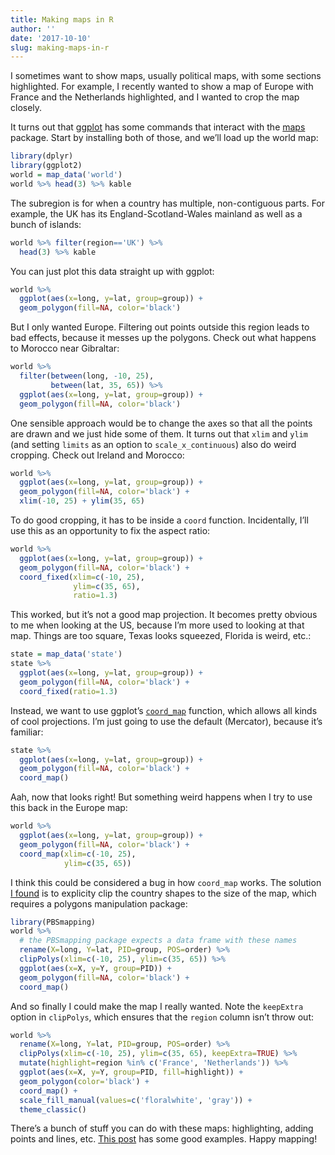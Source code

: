 ```yaml
---
title: Making maps in R
author: ''
date: '2017-10-10'
slug: making-maps-in-r
---
```


I sometimes want to show maps, usually political maps, with some sections highlighted. For example, I recently wanted to show a map of Europe with France and the Netherlands highlighted, and I wanted to crop the map closely.

It turns out that [ggplot](http://ggplot2.tidyverse.org/) has some commands that interact with the [maps](https://cran.r-project.org/web/packages/maps/index.html) package. Start by installing both of those, and we'll load up the world map:

```r
library(dplyr)
library(ggplot2)
world = map_data('world')
world %>% head(3) %>% kable
```

The subregion is for when a country has multiple, non-contiguous parts. For example, the UK has its England-Scotland-Wales mainland as well as a bunch of islands:

```r
world %>% filter(region=='UK') %>%
  head(3) %>% kable
```

You can just plot this data straight up with ggplot:

```r
world %>%
  ggplot(aes(x=long, y=lat, group=group)) +
  geom_polygon(fill=NA, color='black')
```

But I only wanted Europe. Filtering out points outside this region leads to bad effects, because it messes up the polygons. Check out what happens to Morocco near Gibraltar:

```r
world %>%
  filter(between(long, -10, 25),
         between(lat, 35, 65)) %>%
  ggplot(aes(x=long, y=lat, group=group)) +
  geom_polygon(fill=NA, color='black')
```

One sensible approach would be to change the axes so that all the points are drawn and we just hide some of them. It turns out that `xlim` and `ylim` (and setting `limits` as an option to `scale_x_continuous`) also do weird cropping. Check out Ireland and Morocco:

```r
world %>%
  ggplot(aes(x=long, y=lat, group=group)) +
  geom_polygon(fill=NA, color='black') +
  xlim(-10, 25) + ylim(35, 65)
```

To do good cropping, it has to be inside a `coord` function. Incidentally, I'll use this as an opportunity to fix the aspect ratio:

```r
world %>%
  ggplot(aes(x=long, y=lat, group=group)) +
  geom_polygon(fill=NA, color='black') +
  coord_fixed(xlim=c(-10, 25),
              ylim=c(35, 65),
              ratio=1.3)
```

This worked, but it's not a good map projection. It becomes pretty obvious to me when looking at the US, because I'm more used to looking at that map. Things are too square, Texas looks squeezed, Florida is weird, etc.:

```r
state = map_data('state')
state %>%
  ggplot(aes(x=long, y=lat, group=group)) +
  geom_polygon(fill=NA, color='black') +
  coord_fixed(ratio=1.3)
```

Instead, we want to use ggplot's [`coord_map`](http://ggplot2.tidyverse.org/reference/coord_map.html) function, which allows all kinds of cool projections. I'm just going to use the default (Mercator), because it's familiar:

```r
state %>%
  ggplot(aes(x=long, y=lat, group=group)) +
  geom_polygon(fill=NA, color='black') +
  coord_map()
```

Aah, now that looks right! But something weird happens when I try to use this back in the Europe map:

```r
world %>%
  ggplot(aes(x=long, y=lat, group=group)) +
  geom_polygon(fill=NA, color='black') +
  coord_map(xlim=c(-10, 25),
            ylim=c(35, 65))
```

I think this could be considered a bug in how `coord_map` works. The solution [I found](http://cameron.bracken.bz/finally-an-easy-way-to-fix-the-horizontal-lines-in-ggplot2-maps) is to explicity clip the country shapes to the size of the map, which requires a polygons manipulation package:

```r
library(PBSmapping)
world %>%
  # the PBSmapping package expects a data frame with these names
  rename(X=long, Y=lat, PID=group, POS=order) %>%
  clipPolys(xlim=c(-10, 25), ylim=c(35, 65)) %>%
  ggplot(aes(x=X, y=Y, group=PID)) +
  geom_polygon(fill=NA, color='black') +
  coord_map()
```

And so finally I could make the map I really wanted. Note the `keepExtra` option in `clipPolys`, which ensures that the `region` column isn't throw out:

```r
world %>%
  rename(X=long, Y=lat, PID=group, POS=order) %>%
  clipPolys(xlim=c(-10, 25), ylim=c(35, 65), keepExtra=TRUE) %>%
  mutate(highlight=region %in% c('France', 'Netherlands')) %>%
  ggplot(aes(x=X, y=Y, group=PID, fill=highlight)) +
  geom_polygon(color='black') +
  coord_map() +
  scale_fill_manual(values=c('floralwhite', 'gray')) +
  theme_classic()
```

There's a bunch of stuff you can do with these maps: highlighting, adding points and lines, etc. [This post](http://eriqande.github.io/rep-res-web/lectures/making-maps-with-R.html) has some good examples. Happy mapping!
